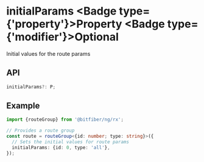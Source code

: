 
# initialParams <Badge type={'property'}>Property</Badge> <Badge type={'modifier'}>Optional</Badge>

Initial values for the route params

## API

```ts copy
initialParams?: P;
```

## Example

```ts copy
import {routeGroup} from '@bitfiber/ng/rx';

// Provides a route group
const route = routeGroup<{id: number; type: string}>({
  // Sets the initial values for route params
  initialParams: {id: 0, type: 'all'},
});
```
